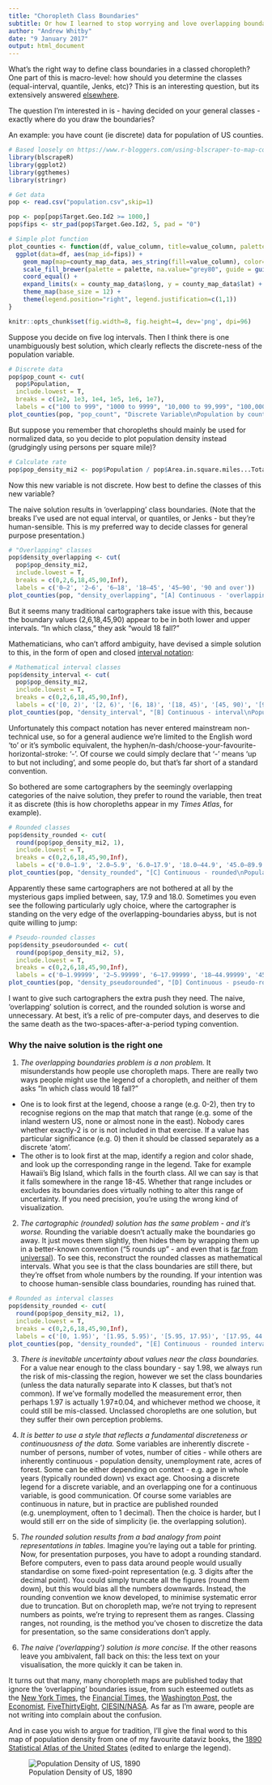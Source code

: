 ```yaml
---
title: "Choropleth Class Boundaries"
subtitle: Or how I learned to stop worrying and love overlapping boundaries
author: "Andrew Whitby"
date: "9 January 2017"
output: html_document
---
```


What's the right way to define class boundaries in a classed choropleth? One part of this is macro-level: how should you determine the classes (equal-interval, quantile, Jenks, etc)? This is an interesting question, but its extensively answered [elsewhere](http://axismaps.github.io/thematic-cartography/articles/choropleth.html).

The question I'm interested in is - having decided on your general classes - exactly where do you draw the boundaries?

An example: you have count (ie discrete) data for population of US counties.

```r
# Based loosely on https://www.r-bloggers.com/using-blscraper-to-map-county-unemployment-data/
library(blscrapeR)
library(ggplot2)
library(ggthemes)
library(stringr)
```
```r
# Get data
pop <- read.csv("population.csv",skip=1)
```
```r
pop <- pop[pop$Target.Geo.Id2 >= 1000,]
pop$fips <- str_pad(pop$Target.Geo.Id2, 5, pad = "0")

# Simple plot function
plot_counties <- function(df, value_column, title=value_column, palette="YlOrBr") {
  ggplot(data=df, aes(map_id=fips)) +
    geom_map(map=county_map_data, aes_string(fill=value_column), color="white", size=0.1) +
    scale_fill_brewer(palette = palette, na.value="grey80", guide = guide_legend(title = title)) +
    coord_equal() +
    expand_limits(x = county_map_data$long, y = county_map_data$lat) +
    theme_map(base_size = 12) + 
    theme(legend.position="right", legend.justification=c(1,1))
}

knitr::opts_chunk$set(fig.width=8, fig.height=4, dev='png', dpi=96)
```

Suppose you decide on five log intervals. Then I think there is one unambiguously best solution, which clearly reflects the discrete-ness of the population variable.

```r
# Discrete data
pop$pop_count <- cut(
  pop$Population,
  include.lowest = T,
  breaks = c(1e2, 1e3, 1e4, 1e5, 1e6, 1e7),
  labels = c("100 to 999", "1000 to 9999", "10,000 to 99,999", "100,000 to 999,999", "1,000,000 to 9,999,999"))
plot_counties(pop, "pop_count", "Discrete Variable\nPopulation by county",  "Blues")
```

But suppose you remember that choropleths should mainly be used for normalized data, so you decide to plot population density instead (grudgingly using persons per square mile)?

```r
# Calculate rate
pop$pop_density_mi2 <- pop$Population / pop$Area.in.square.miles...Total.area
```

Now this new variable is not discrete. How best to define the classes of this new variable?

The naive solution results in 'overlapping' class boundaries. (Note that the breaks I've used are not equal interval, or quantiles, or Jenks - but they're human-sensible. This is my preferred way to decide classes for general purpose presentation.)

```r
# "Overlapping" classes
pop$density_overlapping <- cut(
  pop$pop_density_mi2,
  include.lowest = T,
  breaks = c(0,2,6,18,45,90,Inf),
  labels = c('0–2', '2–6', '6–18', '18–45', '45–90', '90 and over'))
plot_counties(pop, "density_overlapping", "[A] Continuous - 'overlapping'\nPopulation density (per sq km)\n")
```

But it seems many traditional cartographers take issue with this, because the boundary values (2,6,18,45,90) appear to be in both lower and upper intervals. "In which class," they ask "would 18 fall?"

Mathematicians, who can't afford ambiguity, have devised a simple solution to this, in the form of open and closed [interval notation](https://en.wikipedia.org/wiki/Interval_(mathematics)#Notations_for_intervals):

```r
# Mathematical interval classes
pop$density_interval <- cut(
  pop$pop_density_mi2,
  include.lowest = T,
  breaks = c(0,2,6,18,45,90,Inf),
  labels = c('[0, 2)', '[2, 6)', '[6, 18)', '[18, 45)', '[45, 90)', '[90, ∞)'))
plot_counties(pop, "density_interval", "[B] Continuous - interval\nPopulation density (per sq km)")
```

Unfortunately this compact notation has never entered mainstream non-technical use, so for a general audience we're limited to the English word 'to' or it's symbolic equivalent, the hyphen/n-dash/choose-your-favourite-horizontal-stroke: '-'. Of course we could simply declare that '-' means 'up to but not including', and some people do, but that's far short of a standard convention.

So bothered are some cartographers by the seemingly overlapping categories of the naive solution, they prefer to round the variable, then treat it as discrete (this is how choropleths appear in my *Times Atlas*, for example).

```r
# Rounded classes
pop$density_rounded <- cut(
  round(pop$pop_density_mi2, 1),
  include.lowest = T,
  breaks = c(0,2,6,18,45,90,Inf),
  labels = c('0.0–1.9', '2.0–5.9', '6.0–17.9', '18.0–44.9', '45.0–89.9', '90.0 and over'))
plot_counties(pop, "density_rounded", "[C] Continuous - rounded\nPopulation density (per sq km)")
```

Apparently these same cartographers are not bothered at all by the mysterious gaps implied between, say, 17.9 and 18.0. Sometimes you even see the following particularly ugly choice, where the cartographer is standing on the very edge of the overlapping-boundaries abyss, but is not quite willing to jump: 

```r
# Pseudo-rounded classes
pop$density_pseudorounded <- cut(
  round(pop$pop_density_mi2, 5),
  include.lowest = T,
  breaks = c(0,2,6,18,45,90,Inf),
  labels = c('0–1.99999', '2–5.99999', '6–17.99999', '18–44.99999', '45–89.99999', '90 and over'))
plot_counties(pop, "density_pseudorounded", "[D] Continuous - pseudo-rounded\nPopulation density (per sq km)")
```

I want to give such cartographers the extra push they need. The naive, 'overlapping' solution is correct, and the rounded solution is worse and unnecessary. At best, it's a relic of pre-computer days, and deserves to die the same death as the two-spaces-after-a-period typing convention.

### Why the naive solution is the right one

1. *The overlapping boundaries problem is a non problem.* It misunderstands how people use choropleth maps. There are really two ways people might use the legend of a choropleth, and neither of them asks "In which class would 18 fall?"
 - One is to look first at the legend, choose a range (e.g. 0-2), then try to recognise regions on the map that match that range (e.g. some of the inland western US, none or almost none in the east). Nobody cares whether exactly-2 is or is not included in that exercise. If a value has particular significance (e.g. 0) then it should be classed separately as a discrete 'atom'.
 - The other is to look first at the map, identify a region and color shade, and look up the corresponding range in the legend. Take for example Hawaii's Big Island, which falls in the fourth class. All we can say is that it falls somewhere in the range 18-45. Whether that range includes or excludes its boundaries does virtually nothing to alter this range of uncertainty. If you need precision, you're using the wrong kind of visualization.
 
 2. *The cartographic (rounded) solution has the same problem - and it's worse.* Rounding the variable doesn't actually make the boundaries go away. It just moves them slightly, then hides them by wrapping them up in a better-known convention ("5 rounds up" - and even that is [far from universal](https://en.wikipedia.org/wiki/Rounding#Tie-breaking)). To see this, reconstruct the rounded classes as mathematical intervals. What you see is that the class boundaries are still there, but they're offset from whole numbers by the rounding. If your intention was to choose human-sensible class boundaries, rounding has ruined that.

```r
# Rounded as interval classes
pop$density_rounded <- cut(
  round(pop$pop_density_mi2, 1),
  include.lowest = T,
  breaks = c(0,2,6,18,45,90,Inf),
  labels = c('[0, 1.95)', '[1.95, 5.95)', '[5.95, 17.95)', '[17.95, 44.95)', '[44.95, 89.95)', '[89.95, ∞)'))
plot_counties(pop, "density_rounded", "[E] Continuous - rounded interval\nPopulation density (per sq km)")
```

3. *There is inevitable uncertainty about values near the class boundaries.* For a value near enough to the class boundary - say 1.98, we always run the risk of mis-classing the region, however we set the class boundaries (unless the data naturally separate into K classes, but that's not common). If we've formally modelled the measurement error, then perhaps 1.97 is actually 1.97±0.04, and whichever method we choose, it could still be mis-classed. Unclassed choropleths are one solution, but they suffer their own perception problems.

4. *It is better to use a style that reflects a fundamental discreteness or continuousness of the data.* Some variables are inherently discrete - number of persons, number of votes, number of cities - while others are inherently continuous - population density, unemployment rate, acres of forest. Some can be either depending on context - e.g. age in whole years (typically rounded down) vs exact age. Choosing a discrete legend for a discrete variable, and an overlapping one for a continuous variable, is good communication. Of course some variables are continuous in nature, but in practice are published rounded (e.g. unemployment, often to 1 decimal). Then the choice is harder, but I would still err on the side of simplicity (ie. the overlapping solution).

5. *The rounded solution results from a bad analogy from point representations in tables.* Imagine you're laying out a table for printing. Now, for presentation purposes, you have to adopt a rounding standard. Before computers, even to pass data around people would usually standardise on some fixed-point representation (e.g. 3 digits after the decimal point). You could simply truncate all the figures (round them down), but this would bias all the numbers downwards. Instead, the rounding convention we know developed, to minimise systematic error due to truncation. But on choropleth map, we're not trying to represent numbers as points, we're trying to represent them as ranges. Classing ranges, not rounding, is the method you've chosen to discretize the data for presentation, so the same considerations don't apply.

6. *The naive ('overlapping') solution is more concise.* If the other reasons leave you ambivalent, fall back on this: the less text on your visualisation, the more quickly it can be taken in.

It turns out that many, many choropleth maps are published today that ignore the 'overlapping' boundaries issue, from such esteemed outlets as the [New York Times](https://static01.nyt.com/newsgraphics/2016/11/01/election-map-forms/738e8fe0f4e6d89ec6cb63555d3deb92e772f916/top.png), the [Financial Times](https://www.ft.com/content/70adb9ca-0103-3ea9-887f-1cdf4b08bc80), the [Washington Post](https://www.washingtonpost.com/news/wonk/wp/2016/12/24/where-the-heaviest-drinking-americans-live/), the [Economist](http://www.economist.com/sites/default/files/201030ASM923.gif), [FiveThirtyEight](https://fivethirtyeight.com/features/how-americans-die-may-depend-on-where-they-live/), [CIESIN/NASA](http://sedac.ciesin.columbia.edu/downloads/maps/gpw-v4/gpw-v4-population-density-adjusted-to-2015-unwpp-country-totals/gpw-v4-un-adjusted-population-density-global-2015.png). As far as I'm aware, people are not writing into complain about the confusion.

And in case you wish to argue for tradition, I'll give the final word to this map of population density from one of my favourite dataviz books, the [1890 Statistical Atlas of the United States](https://www.loc.gov/resource/g3701gm.gct00010/?sp=18) (edited to enlarge the legend).

![Population Density of US, 1890](ca000018.jpg)